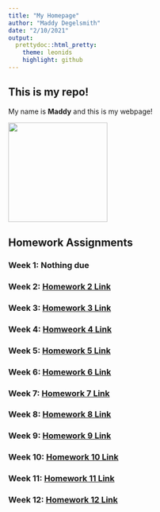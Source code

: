 ```yaml
---
title: "My Homepage"
author: "Maddy Degelsmith"
date: "2/10/2021"
output:
  prettydoc::html_pretty:
    theme: leonids
    highlight: github
---
```


## This is my repo!

My name is **Maddy** and this is my webpage! 

<img src="MaddyPhoto.jpg" width = "200" height ="200" />

## Homework Assignments

### Week 1: **Nothing due**

### Week 2: [Homework 2 Link](Homework_02.html)

### Week 3: [Homework 3 Link](Homework_03.html)

### Week 4: [Homweork 4 Link](Homework_04.html)

### Week 5: [Homework 5 Link](Homework_05.html)

### Week 6: [Homework 6 Link](Homework_06.html)

### Week 7: [Homework 7 Link](Homework_07.html)

### Week 8: [Homework 8 Link](Homework_08.html)

### Week 9: [Homework 9 Link](Homework_09.html)

### Week 10: [Homework 10 Link](Homework_10.html)

### Week 11: [Homework 11 Link](Homework_11.html)

### Week 12: [Homework 12 Link](Homework_12.html)
